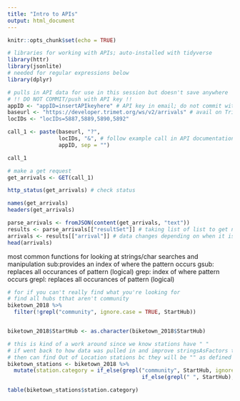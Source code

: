 ```yaml
---
title: "Intro to APIs"
output: html_document
---
```


```r
knitr::opts_chunk$set(echo = TRUE)

# libraries for working with APIs; auto-installed with tidyverse
library(httr)
library(jsonlite)
# needed for regular expressions below
library(dplyr)

```

```r
# pulls in API data for use in this session but doesn't save anywhere
# !! DO NOT COMMIT/push with API key !!
appID <- "appID=insertAPIkeyhere" # API key in email; do not commit with key here in code
baseurl <- "https://developer.trimet.org/ws/v2/arrivals" # avail on TriMet website
locIDs <- "locIDs=5887,5889,5890,5892"

call_1 <- paste(baseurl, "?",
                locIDs, "&", # follow example call in API documentation
                appID, sep = "")

call_1

```

```r
# make a get request
get_arrivals <- GET(call_1)

http_status(get_arrivals) # check status
```

```r
names(get_arrivals)
headers(get_arrivals)

parse_arrivals <- fromJSON(content(get_arrivals, "text"))
results <- parse_arrivals[["resultSet"]] # taking list of list to get name
arrivals <- results[["arrival"]] # data changes depending on when it is pulled
head(arrivals)

```

most common functions for looking at strings/char searches and manipulation
sub:provides an index of where the pattern occurs
gsub: replaces all occurances of pattern (logical)
grep: index of where pattern occurs
grepl: replaces all occurances of pattern (logical)

```r
# for if you can't really find what you're looking for
# find all hubs tthat aren't community
biketown_2018 %>% 
  filter(!grepl("community", ignore.case = TRUE, StartHub))


biketown_2018$StartHub <- as.character(biketown_2018$StartHub)

# this is kind of a work around since we know stations have " "
# if went back to how data was pulled in and improve stringsAsFactors to add arguements for NA
# then can find Out of Location stations bc they will be "" as defined there
biketown_stations <- biketown_2018 %>%
  mutate(station.category = if_else(grepl("community", StartHub, ignore.case = TRUE), "Community Corral",
                                          if_else(grepl(" ", StartHub), "Biketown Station", "Out of Location")))

table(biketown_stations$station.category)

```

